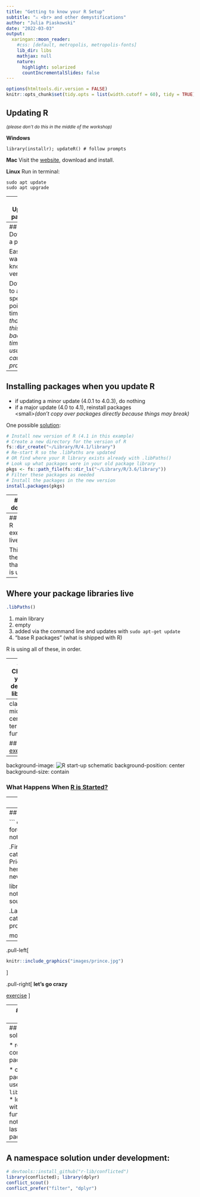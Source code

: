 ```yaml
---
title: "Getting to know your R Setup"
subtitle: "⚔ <br> and other demystifications"
author: "Julia Piaskowski"
date: "2022-03-03"
output:
  xaringan::moon_reader:
    #css: [default, metropolis, metropolis-fonts]
    lib_dir: libs
    mathjax: null
    nature:
      highlight: solarized
      countIncrementalSlides: false
---
```


```r
options(htmltools.dir.version = FALSE)
knitr::opts_chunk$set(tidy.opts = list(width.cutoff = 60), tidy = TRUE)
```

## Updating R
<small>*(please don't do this in the middle of the workshop)*</small>

**Windows**
```
library(installr); updateR() # follow prompts
```

**Mac**  Visit the [website](https://cran.r-project.org/bin/macosx/), download and install. 

**Linux**   Run in terminal: 
```
sudo apt update
sudo apt upgrade
```

---
## Updating packages

* command line - single package:  
```r
devtools::update.packages("RColorBrewer") 
```

*command line - all packages:   
<small>*(don't run this unless you have the time to wait)*</small>
```r
devtools::update_packages(TRUE)
```

* point-and-click using RStudio's "Packages" Pane   

---
## Downgrade a package

Easiest way (if you know the version): 
```r
devtools::install_version("RColorBrewer", "1.0.5")
```

Downgrade to a specific point in time:   
*(note that going this far back in time usually causes problems)*
```r
groundhog::groundhog.library("RColorBrewer", 
                             "2010-01-01")
```
How to find the version information? Visit the [package site](http://localhost:4321/2022-03-01-WhatTheyForgot) on [CRAN](https://cran.r-project.org/web/packages/available_packages_by_name.html). 
---
## Installing packages when you update R

* if updating a minor update (4.0.1 to 4.0.3), do nothing  
* if a major update (4.0 to 4.1), reinstall packages  
<small*>(don't copy over packages directly because things may break)*</small>

One possible [solution](https://rstats.wtf/maintaining-r.html): 
```r
# Install new version of R (4.1 in this example)
# Create a new directory for the version of R
fs::dir_create("~/Library/R/4.1/library")
# Re-start R so the .libPaths are updated
# OR find where your R library exists already with .libPaths()
# Look up what packages were in your old package library
pkgs <- fs::path_file(fs::dir_ls("~/Library/R/3.6/library"))
# Filter these packages as needed
# Install the packages in the new version
install.packages(pkgs)
```

---
## Where does R live?

```r
knitr::include_graphics("images/where_is_waldo.jpeg")
```

---
## Where the R executable(s) live(s)

This tell us the path to R that RStudio is using: 
```r
R.home()  
```


---
## Where your package libraries live

```r
.libPaths()
```
1. main library
1. empty
1. added via the command line and updates with `sudo apt-get update`
1. "base R packages" (what is shipped with R)

R is using all of these, in order. 

---
## Check your default library

(by installing a package)

```r
install.packages("RColorBrewer") 
```
```
Installing package into 
‘/home/jpiaskowski/R/x86_64-pc-linux-gnu-library/4.1’
(as ‘lib’ is unspecified)
```

---
class: middle, center
# terminal fun  

## [exercise](exercises/exercise-1.html)

---
background-image: ![R start-up schematic](images/R-startup.svg)
background-position: center
background-size: contain

### What Happens When [R is Started?](https://stat.ethz.ch/R-manual/R-devel/library/base/html/Startup.html)

---
## .Renviron & .Rprofile

**.Renviron**

* sets global variables: API and authentication keys
* there is often only one of these per R system, located in the home directory, but there can one per project
* do not add this to git repository or make sure it ends up in *.gitignore*

**.Rprofile** 
* An R script that runs every time R is opened or restarted
* there is one created automatically when R is installed at the home directory
* there may be one in each **.Rproj**, this takes precedence over others
* this often goes in the git repo

---
## A possible .Rprofile

```
options(scipen=999) # force R to not use scientific notation

.First <- function() {
  cat("Welcome, High Priestress of R. 
  You are a true hero and your legend will never die.")
}

library(tidyverse) # probably not a good idea 
source("scripts/file_import.R")

.Last <- function() {
  cat('Praised be,  my R programmer.')
}
```

more [details](https://sodocumentation.net/r/topic/4166/-rprofile) and  [options](https://stat.ethz.ch/R-manual/R-devel/library/base/html/options.html)

---

.pull-left[
```r
knitr::include_graphics("images/prince.jpg")
```
]

.pull-right[
**let's go crazy**  

[exercise](exercises/exercise-2.html)
]

---
## Namespace conflicts

```r
library(dplyr)
```

Only one function name can be loaded into an R session. Identical function names for packages loaded earlier must be referenced like thus: `base::filter()`. 

---
## Namespace solutions

* remove conflicting packages:
```r
detach(offending_package)
```

* only require packages you will use (reconsider `library(tidyverse)`)
* load the packages with whose functions you do not want masked last
* use the package **conflicted**

---
## A namespace solution under development:

```r
# devtools::install_github("r-lib/conflicted")
library(conflicted); library(dplyr)
conflict_scout()
conflict_prefer("filter", "dplyr")
```


